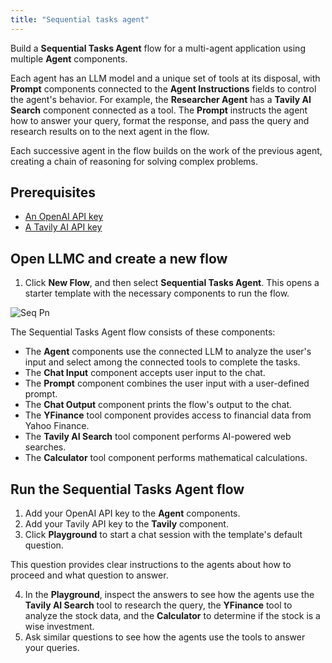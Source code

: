 ```yaml
---
title: "Sequential tasks agent"
---
```


Build a **Sequential Tasks Agent** flow for a multi-agent application using multiple **Agent** components.

Each agent has an LLM model and a unique set of tools at its disposal, with **Prompt** components connected to the **Agent Instructions** fields to control the agent's behavior. For example, the **Researcher Agent** has a **Tavily AI Search** component connected as a tool. The **Prompt** instructs the agent how to answer your query, format the response, and pass the query and research results on to the next agent in the flow.

Each successive agent in the flow builds on the work of the previous agent, creating a chain of reasoning for solving complex problems.

## **Prerequisites**[**​**](https://docs.langflow.org/sequential-agent#prerequisites)

- [An OpenAI API key](https://platform.openai.com/)
- [A Tavily AI API key](https://www.tavily.com/)

## **Open LLMC and create a new flow**[**​**](https://docs.langflow.org/sequential-agent#open-langflow-and-create-a-new-flow)

1. Click **New Flow**, and then select **Sequential Tasks Agent**. This opens a starter template with the necessary components to run the flow.

![Seq Pn](/images/seq.png)

The Sequential Tasks Agent flow consists of these components:

- The **Agent** components use the connected LLM to analyze the user's input and select among the connected tools to complete the tasks.
- The **Chat Input** component accepts user input to the chat.
- The **Prompt** component combines the user input with a user-defined prompt.
- The **Chat Output** component prints the flow's output to the chat.
- The **YFinance** tool component provides access to financial data from Yahoo Finance.
- The **Tavily AI Search** tool component performs AI-powered web searches.
- The **Calculator** tool component performs mathematical calculations.

## **Run the Sequential Tasks Agent flow**[**​**](https://docs.langflow.org/sequential-agent#run-the-sequential-tasks-agent-flow)

1. Add your OpenAI API key to the **Agent** components.
2. Add your Tavily API key to the **Tavily** component.
3. Click **Playground** to start a chat session with the template's default question.

This question provides clear instructions to the agents about how to proceed and what question to answer.

4. In the **Playground**, inspect the answers to see how the agents use the **Tavily AI Search** tool to research the query, the **YFinance** tool to analyze the stock data, and the **Calculator** to determine if the stock is a wise investment.
5. Ask similar questions to see how the agents use the tools to answer your queries.

## 